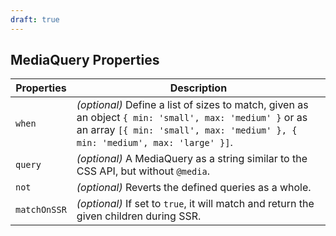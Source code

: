 ```yaml
---
draft: true
---
```


## MediaQuery Properties

| Properties   | Description                                                                                                                                                                             |
| ------------ | --------------------------------------------------------------------------------------------------------------------------------------------------------------------------------------- |
| `when`       | _(optional)_ Define a list of sizes to match, given as an object `{ min: 'small', max: 'medium' }` or as an array `[{ min: 'small', max: 'medium' }, { min: 'medium', max: 'large' }]`. |
| `query`      | _(optional)_ A MediaQuery as a string similar to the CSS API, but without `@media`.                                                                                                     |
| `not`        | _(optional)_ Reverts the defined queries as a whole.                                                                                                                                    |
| `matchOnSSR` | _(optional)_ If set to `true`, it will match and return the given children during SSR.                                                                                                  |
